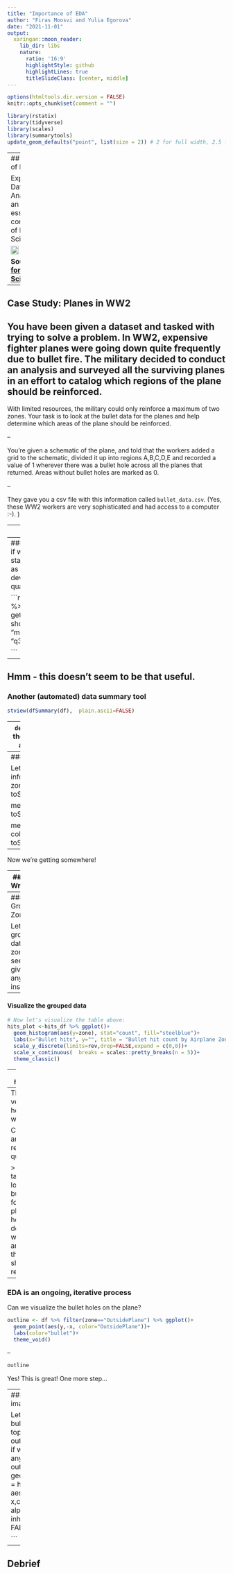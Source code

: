```yaml
---
title: "Importance of EDA"
author: "Firas Moosvi and Yulia Egorova"
date: "2021-11-01"
output:
  xaringan::moon_reader:
    lib_dir: libs
    nature:
      ratio: '16:9'
      highlightStyle: github
      highlightLines: true
      titleSlideClass: [center, middle]
---
```


```r
options(htmltools.dir.version = FALSE)
knitr::opts_chunk$set(comment = "")

library(rstatix)
library(tidyverse)
library(scales)
library(summarytools)
update_geom_defaults("point", list(size = 2)) # 2 for full width, 2.5 for half width
```

---
## Review of EDA

Exploratory Data Analysis is an essential component of Data Science.

<img src="EDA_RforDS.png" width="45%">

**Source: [R for Data Science](https://r4ds.had.co.nz/exploratory-data-analysis.html)**

---

## Case Study: Planes in WW2

You have been given a dataset and tasked with trying to solve a problem. In WW2, expensive fighter planes were going down quite frequently due to bullet fire. The military decided to conduct an analysis and surveyed all the surviving planes in an effort to catalog which regions of the plane should be reinforced. 
--

With limited resources, the military could only reinforce a maximum of two zones.
Your task is to look at the bullet data for the planes and help determine which areas of the plane should be reinforced.

--

You're given a schematic of the plane, and told that the workers added a grid to the schematic, divided it up into regions A,B,C,D,E and recorded a value of 1 wherever there was a bullet hole across all the planes that returned.
Areas without bullet holes are marked as 0. 

--

They gave you a csv file with this information called `bullet_data.csv`.
(Yes, these WW2 workers are very sophisticated and had access to a computer :-). )

---
### The Data

`bullet_data.csv` is available here: https://github.com/firasm/bits/raw/master/bullet_data.csv

```r
df <- read_csv("https://github.com/firasm/bits/raw/master/bullet_data.csv",show_col_types=FALSE)
  
head(df)

```

---
### Summary Statistics
Let's see if we can get some summary statistics about this dataset, such as the mean, median, standard deviation, minimum, and quartiles.

```r
# psych::describe(df)
df %>% get_summary_stats(type="full", show=c("n", "mean","median","sd","min","q1", "q3","max"))

```
--
Hmm - this doesn't seem to be that useful.
---
### Another (automated) data summary tool

```r
stview(dfSummary(df),  plain.ascii=FALSE)
```

--
`describe()` didn't quite organize the data like the way we wanted, and 
`dfSummary` is just overkill..

---
### Getting our hands dirty

Let's try and figure out some more info manually.
```r
message("The zones are: ", toString(sort(unique(df$zone))),"\n")

message("Columns are: ", toString(colnames(df)) ,"\n")

message("Values for 'bullet' column are ", toString(unique(df$bullet)),"\n")
```
--
Now we're getting somewhere!

---
### Data Wrangling

Let's wrangle the data a bit to try and see what's going on:
```r
# Lets convert zones of the plane to a a factor before starting the analysis
df$zone=as.factor(df$zone)
```

(ugh, factors.)

```r
# First, only consider the bullet 'hits':
hits_df<- df %>% filter(bullet==1)
head(hits_df)
```

---
#### Group by Zones

Let's group the data by zones and see if that gives us any insight
```r
# Then, let's group by the "zone" and look at the resulting dataframe
summary <- hits_df %>% group_by(zone) %>% count()
summary
```


---
#### Visualize the grouped data
```r
# Now let's visualize the table above:
hits_plot <-hits_df %>% ggplot()+
  geom_histogram(aes(y=zone), stat="count", fill="steelblue")+
  labs(x="Bullet hits", y="", title = "Bullet hit count by Airplane Zone")+
  scale_y_discrete(limits=rev,drop=FALSE,expand = c(0,0))+
  scale_x_continuous(  breaks = scales::pretty_breaks(n = 5))+
  theme_classic()
```
--
```r
hits_plot
```
--
This is all very helpful! Are we done? 

Can we answer the research question? 

> "Your task is to look at the bullet data for the planes and help determine which areas of the plane should be reinforced."


---
### EDA is an ongoing, iterative process

Can we visualize the bullet holes on the plane?

```r
outline <- df %>% filter(zone=="OutsidePlane") %>% ggplot()+
  geom_point(aes(y,-x, color="OutsidePlane"))+
  labs(color="bullet")+
  theme_void()
```

--

```r
outline
```

Yes! This is great! One more step...

---
#### The final image

Let's plot the bullet holes on top of the plane outline and see if we can see any trends.
```r

outline + geom_point(data = hits_df, aes(y,-x,color=zone), alpha = 0.8, inherit.aes = FALSE)

```
---

## Debrief


